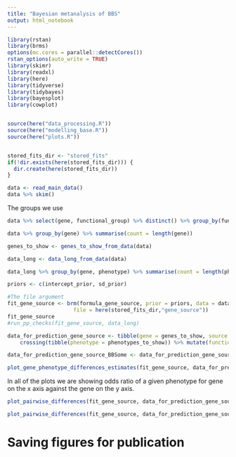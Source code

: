 ```yaml
---
title: "Bayesian metanalysis of BBS"
output: html_notebook
---
```


```r
library(rstan)
library(brms)
options(mc.cores = parallel::detectCores())
rstan_options(auto_write = TRUE)
library(skimr)
library(readxl)
library(here)
library(tidyverse)
library(tidybayes)
library(bayesplot)
library(cowplot)


source(here("data_processing.R"))
source(here("modelling_base.R"))
source(here("plots.R"))


stored_fits_dir <- "stored_fits"
if(!dir.exists(here(stored_fits_dir))) {
  dir.create(here(stored_fits_dir))
}


```


```r
data <- read_main_data()
data %>% skim()
```

The groups we use
```r
data %>% select(gene, functional_group) %>% distinct() %>% group_by(functional_group) %>% summarise(genes = paste(gene, collapse = ","))
```



```r
data %>% group_by(gene) %>% summarise(count = length(gene))
```


```r
genes_to_show <- genes_to_show_from_data(data)

data_long <- data_long_from_data(data)

data_long %>% group_by(gene, phenotype) %>% summarise(count = length(phenotype_value), prop = mean(phenotype_value))
```


```r

priors <- c(intercept_prior, sd_prior)

#The file argument
fit_gene_source <- brm(formula_gene_source, prior = priors, data = data_long, control = list(adapt_delta = 0.9),
                     file = here(stored_fits_dir,"gene_source"))
fit_gene_source
#run_pp_checks(fit_gene_source, data_long)
```

```r
data_for_prediction_gene_source <- tibble(gene = genes_to_show, source = "new_source") %>%
    crossing(tibble(phenotype = phenotypes_to_show)) %>% mutate(functional_group = functional_group_for_gene(gene))

data_for_prediction_gene_source_BBSome <- data_for_prediction_gene_source %>% filter(functional_group_for_gene(gene) == "BBSome", gene != "BBS18")
```

```r
plot_gene_phenotype_differences_estimates(fit_gene_source, data_for_prediction_gene_source, genes_to_show = genes_to_show)

```

In all of the plots we are showing odds ratio of a given phenotype for gene on the x axis against the gene on the y axis.

```r

plot_pairwise_differences(fit_gene_source, data_for_prediction_gene_source_BBSome, plot_types = c("heatmap_min","heatmap_max"))
```

```r
plot_pairwise_differences(fit_gene_source, data_for_prediction_gene_source_BBSome, plot_types = "linerange_all")

```

# Saving figures for publication

```r

```

